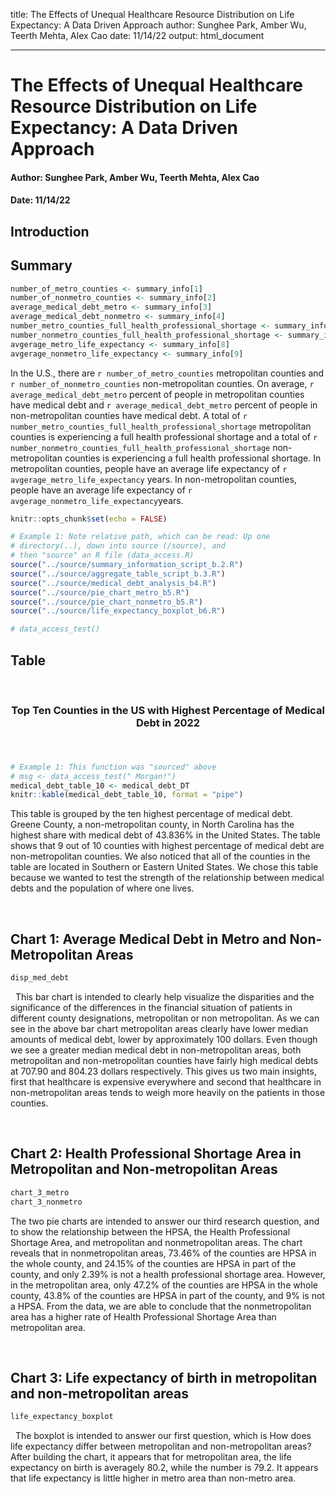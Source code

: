 title: The Effects of Unequal Healthcare Resource Distribution on Life Expectancy: A Data Driven Approach
author: Sunghee Park, Amber Wu, Teerth Mehta, Alex Cao
date: 11/14/22
output: html_document

---

# The Effects of Unequal Healthcare Resource Distribution on Life Expectancy: A Data Driven Approach
#### Author: Sunghee Park, Amber Wu, Teerth Mehta, Alex Cao
#### Date: 11/14/22

## Introduction


## Summary
```r
number_of_metro_counties <- summary_info[1]
number_of_nonmetro_counties <- summary_info[2]
average_medical_debt_metro <- summary_info[3]
average_medical_debt_nonmetro <- summary_info[4]
number_metro_counties_full_health_professional_shortage <- summary_info[6]
number_nonmetro_counties_full_health_professional_shortage <- summary_info[7]
avgerage_metro_life_expectancy <- summary_info[8]
avgerage_nonmetro_life_expectancy <- summary_info[9]

```
In the U.S., there are `r number_of_metro_counties` metropolitan counties and `r number_of_nonmetro_counties` non-metropolitan counties. On average, `r average_medical_debt_metro` percent of people in metropolitan counties have medical debt and `r average_medical_debt_metro` percent of people in non-metropolitan counties have medical debt. A total of `r number_metro_counties_full_health_professional_shortage` metropolitan counties is experiencing a full health professional shortage and a total of `r number_nonmetro_counties_full_health_professional_shortage` non-metropolitan counties is experiencing a full health professional shortage. In metropolitan counties, people have an average life expectancy of `r avgerage_metro_life_expectancy` years. In non-metropolitan counties, people have an average life expectancy of `r avgerage_nonmetro_life_expectancy`years.

```r
knitr::opts_chunk$set(echo = FALSE)
```

```r
# Example 1: Note relative path, which can be read: Up one
# directory(..), down into source (/source), and 
# then "source" an R file (data_access.R)
source("../source/summary_information_script_b.2.R")
source("../source/aggregate_table_script_b.3.R")
source("../source/medical_debt_analysis_b4.R")
source("../source/pie_chart_metro_b5.R")
source("../source/pie_chart_nonmetro_b5.R")
source("../source/life_expectancy_boxplot_b6.R")

# data_access_test()
```

## Table

&nbsp;
&nbsp;


<center> <h3> __Top Ten Counties in the US with Highest Percentage of Medical Debt in 2022__ <h3> </center>


&nbsp;

```r
# Example 1: This function was "sourced" above
# msg <- data_access_test(" Morgan!")
medical_debt_table_10 <- medical_debt_DT
knitr::kable(medical_debt_table_10, format = "pipe")
```
This table is grouped by the ten highest percentage of medical debt. Greene County, a non-metropolitan county, in North Carolina has the highest share with medical debt of 43.836% in the United States. The table shows that 9 out of 10 counties with highest percentage of medical debt are non-metropolitan counties. We also noticed that all of the counties in the table are located in Southern or Eastern United States. We chose this table because we wanted to test the strength of the relationship between medical debts and the population of where one lives.
  
&nbsp;
&nbsp;

## Chart 1: Average Medical Debt in Metro and Non-Metropolitan Areas
```r
disp_med_debt
```
&nbsp;
This bar chart is intended to clearly help visualize the disparities and the significance of the differences in the financial situation of patients in different county designations, metropolitan or non metropolitan. As we can see in the above bar chart metropolitan areas clearly have lower median amounts of medical debt, lower by approximately 100 dollars. Even though we see a greater median medical debt in non-metropolitan areas, both metropolitan and non-metropolitan counties have fairly high medical debts at 707.90 and 804.23 dollars respectively. This gives us two main insights, first that healthcare is expensive everywhere and second that healthcare in non-metropolitan areas tends to weigh more heavily on the patients in those counties.
 
&nbsp;
&nbsp;

## Chart 2: Health Professional Shortage Area in Metropolitan and Non-metropolitan Areas
```r
chart_3_metro
chart_3_nonmetro
```
The two pie charts are intended to answer our third research question, and to show the relationship between the HPSA, the Health Professional Shortage Area, and metropolitan and nonmetropolitan areas. The chart reveals that in nonmetropolitan areas, 73.46% of the counties are HPSA in the whole county, and 24.15% of the counties are HPSA in part of the county, and only 2.39% is not a health professional shortage area. However, in the metropolitan area, only 47.2% of the counties are HPSA in the whole county, 43.8% of the counties are HPSA in part of the county, and 9% is not a HPSA. From the data, we are able to conclude that the nonmetropolitan area has a higher rate of Health Professional Shortage Area than metropolitan area. 

&nbsp;
&nbsp;

## Chart 3: Life expectancy of birth in metropolitan and non-metropolitan areas
```r
life_expectancy_boxplot
```
&nbsp; 
The boxplot is intended to answer our first question, which is How does life expectancy differ between metropolitan and non-metropolitan areas? After building the chart, it appears that for metropolitan area, the life expectancy on birth is averagely 80.2, while the number is 79.2. It appears that life expectancy is little higher in metro area than non-metro area. 


